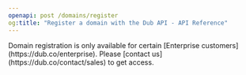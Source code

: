 ```yaml
---
openapi: post /domains/register
og:title: "Register a domain with the Dub API - API Reference"
---
```


<Note>
  Domain registration is only available for certain [Enterprise
  customers](https://dub.co/enterprise). Please [contact
  us](https://dub.co/contact/sales) to get access.
</Note>
